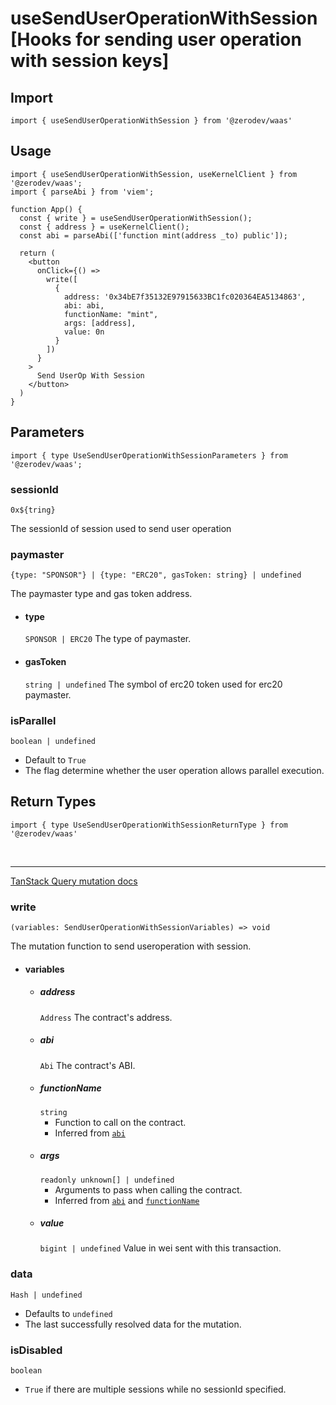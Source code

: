 
# useSendUserOperationWithSession [Hooks for sending user operation with session keys]

## Import
```tsx
import { useSendUserOperationWithSession } from '@zerodev/waas'
```

## Usage
```tsx
import { useSendUserOperationWithSession, useKernelClient } from '@zerodev/waas';
import { parseAbi } from 'viem';

function App() {
  const { write } = useSendUserOperationWithSession();
  const { address } = useKernelClient();
  const abi = parseAbi(['function mint(address _to) public']);

  return (
    <button 
      onClick={() =>
        write([
          {
            address: '0x34bE7f35132E97915633BC1fc020364EA5134863',
            abi: abi,
            functionName: "mint",
            args: [address],
            value: 0n
          }
        ])
      }
    >
      Send UserOp With Session
    </button>
  )
}
```

## Parameters
```tsx
import { type UseSendUserOperationWithSessionParameters } from '@zerodev/waas';
```

### sessionId

`0x${tring}`

The sessionId of session used to send user operation


### paymaster
`{type: "SPONSOR"} | {type: "ERC20", gasToken: string} | undefined`

The paymaster type and gas token address.
- #### type
  `SPONSOR | ERC20`
  The type of paymaster.
- #### gasToken
  `string | undefined`
  The symbol of erc20 token used for erc20 paymaster.

### isParallel
`boolean | undefined`

- Default to `True`
- The flag determine whether the user operation allows parallel execution.

## Return Types

```tsx
import { type UseSendUserOperationWithSessionReturnType } from '@zerodev/waas'
```

<br />

---

[TanStack Query mutation docs](https://tanstack.com/query/v5/docs/react/reference/useMutation)

### write
`(variables: SendUserOperationWithSessionVariables) => void`

The mutation function to send useroperation with session.

- #### variables 
  - ##### address
    `Address`
    The contract's address.
  - ##### abi
    `Abi`
    The contract's ABI.
  - ##### functionName
    `string`
    - Function to call on the contract.
    - Inferred from [`abi`](#abi)
  - ##### args
    `readonly unknown[] | undefined`
    - Arguments to pass when calling the contract.
    - Inferred from [`abi`](#abi) and [`functionName`](#functionname)
  - ##### value
    `bigint | undefined`
    Value in wei sent with this transaction.

### data
`Hash | undefined`

- Defaults to `undefined`
- The last successfully resolved data for the mutation.


### isDisabled
`boolean` 
- `True` if there are multiple sessions while no sessionId specified.

<MutationResult />